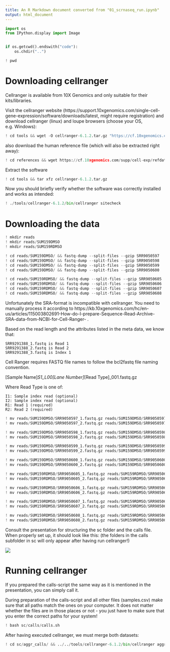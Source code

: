 ---
title: An R Markdown document converted from "01_scrnaseq_run.ipynb"
output: html_document
---

```{python}
import os
from IPython.display import Image


if os.getcwd().endswith("code"):
    os.chdir("..")

```

```{python}
! pwd
```

# Downloading cellranger

Cellranger is available from 10X Genomics and only suitable for their kits/libraries.

Visit the cellranger website (https://support.10xgenomics.com/single-cell-gene-expression/software/downloads/latest, might require registration) and download cellranger (linux) and loupe browsers (choose your OS, e.g. Windows):

```{python}
! cd tools && wget -O cellranger-6.1.2.tar.gz "https://cf.10xgenomics.com/releases/cell-exp/cellranger-6.1.2.tar.gz?Expires=1641958065&Policy=eyJTdGF0ZW1lbnQiOlt7IlJlc291cmNlIjoiaHR0cHM6Ly9jZi4xMHhnZW5vbWljcy5jb20vcmVsZWFzZXMvY2VsbC1leHAvY2VsbHJhbmdlci02LjEuMi50YXIuZ3oiLCJDb25kaXRpb24iOnsiRGF0ZUxlc3NUaGFuIjp7IkFXUzpFcG9jaFRpbWUiOjE2NDE5NTgwNjV9fX1dfQ__&Signature=g2re3W~2ybB0B3sFtdXmM~W2fWTUF4AMKF~46oEqQ0lV9W4IBfJ-7kpnSgAHj7KbIsB-Pu7l2l3gX8i8evLnnmru3x8i6sp72K5eRYgpY7JxypcTuWi9sbF1p8ezHoL5C9dsR0QI3Gx9ZDbu2VA5wrGV7wRi0ehnbXTsUAjOnG87lKAq7khwC~HvcOux9Og8B0WzbSb2Hb1klEoAj5n5Xd~-ta8EoqjeqVdgue0-DVXD36kvU5OkYWOTehNZtTkXxBdDwgbjbKw-8XgZYnie1p8lfDWTZRU16o81-lovv0yq3XFkvh89Kuj84GjwxU6s-~d9Xq-BE8g28DG8vLlGxg__&Key-Pair-Id=APKAI7S6A5RYOXBWRPDA"
```

also download the human reference file (which will also be extracted right away):

```{python}
! cd references && wget https://cf.10xgenomics.com/supp/cell-exp/refdata-gex-GRCh38-2020-A.tar.gz && tar xfz refdata-gex-GRCh38-2020-A.tar.gz
```

Extract the software

```{python}
! cd tools && tar xfz cellranger-6.1.2.tar.gz
```

Now you should briefly verify whether the software was correctly installed and works as intended:

```{python}
! ./tools/cellranger-6.1.2/bin/cellranger sitecheck
```

# Downloading the data

```{python}
! mkdir reads
! mkdir reads/SUM159DMSO
! mkdir reads/SUM159RDMSO
```

```{python}
! cd reads/SUM159DMSO/ && fastq-dump --split-files --gzip SRR9050597
! cd reads/SUM159DMSO/ && fastq-dump --split-files --gzip SRR9050598
! cd reads/SUM159DMSO/ && fastq-dump --split-files --gzip SRR9050599
! cd reads/SUM159DMSO/ && fastq-dump --split-files --gzip SRR9050600
```

```{python}
! cd reads/SUM159RDMSO/ && fastq-dump --split-files --gzip SRR9050605
! cd reads/SUM159RDMSO/ && fastq-dump --split-files --gzip SRR9050606
! cd reads/SUM159RDMSO/ && fastq-dump --split-files --gzip SRR9050607
! cd reads/SUM159RDMSO/ && fastq-dump --split-files --gzip SRR9050608
```

Unfortunately the SRA-format is incompatible with cellranger. You need to manually process it according to https://kb.10xgenomics.com/hc/en-us/articles/115003802691-How-do-I-prepare-Sequence-Read-Archive-SRA-data-from-NCBI-for-Cell-Ranger- .

Based on the read length and the attributes listed in the meta data, we know that:

    SRR9291388_1.fastq is Read 1
    SRR9291388_2.fastq is Read 2
    SRR9291388_3.fastq is Index 1

Cell Ranger requires FASTQ file names to follow the bcl2fastq file naming convention.

[Sample Name]_S1_L00[Lane Number]_[Read Type]_001.fastq.gz

Where Read Type is one of:

    I1: Sample index read (optional)
    I2: Sample index read (optional)
    R1: Read 1 (required)
    R2: Read 2 (required)

```{python}
! mv reads/SUM159DMSO/SRR9050597_1.fastq.gz reads/SUM159DMSO/SRR9050597_S1_L001_R1_001.fastq.gz
! mv reads/SUM159DMSO/SRR9050597_2.fastq.gz reads/SUM159DMSO/SRR9050597_S1_L001_R2_001.fastq.gz

! mv reads/SUM159DMSO/SRR9050598_1.fastq.gz reads/SUM159DMSO/SRR9050598_S1_L001_R1_001.fastq.gz
! mv reads/SUM159DMSO/SRR9050598_2.fastq.gz reads/SUM159DMSO/SRR9050598_S1_L001_R2_001.fastq.gz

! mv reads/SUM159DMSO/SRR9050599_1.fastq.gz reads/SUM159DMSO/SRR9050599_S1_L001_R1_001.fastq.gz
! mv reads/SUM159DMSO/SRR9050599_2.fastq.gz reads/SUM159DMSO/SRR9050599_S1_L001_R2_001.fastq.gz

! mv reads/SUM159DMSO/SRR9050600_1.fastq.gz reads/SUM159DMSO/SRR9050600_S1_L001_R1_001.fastq.gz
! mv reads/SUM159DMSO/SRR9050600_2.fastq.gz reads/SUM159DMSO/SRR9050600_S1_L001_R2_001.fastq.gz
```

```{python}
! mv reads/SUM159RDMSO/SRR9050605_1.fastq.gz reads/SUM159RDMSO/SRR9050605_S1_L001_R1_001.fastq.gz
! mv reads/SUM159RDMSO/SRR9050605_2.fastq.gz reads/SUM159RDMSO/SRR9050605_S1_L001_R2_001.fastq.gz

! mv reads/SUM159RDMSO/SRR9050606_1.fastq.gz reads/SUM159RDMSO/SRR9050606_S1_L001_R1_001.fastq.gz
! mv reads/SUM159RDMSO/SRR9050606_2.fastq.gz reads/SUM159RDMSO/SRR9050606_S1_L001_R2_001.fastq.gz

! mv reads/SUM159RDMSO/SRR9050607_1.fastq.gz reads/SUM159RDMSO/SRR9050607_S1_L001_R1_001.fastq.gz
! mv reads/SUM159RDMSO/SRR9050607_2.fastq.gz reads/SUM159RDMSO/SRR9050607_S1_L001_R2_001.fastq.gz

! mv reads/SUM159RDMSO/SRR9050608_1.fastq.gz reads/SUM159RDMSO/SRR9050608_S1_L001_R1_001.fastq.gz
! mv reads/SUM159RDMSO/SRR9050608_2.fastq.gz reads/SUM159RDMSO/SRR9050608_S1_L001_R2_001.fastq.gz
```

Consult the presentation for structuring the sc folder and the calls file. When properly set up, it should look like this: (the folders in the calls subfolder in sc will only appear after having run cellranger!)

<img src="../images/folder_layout.png" />

# Running cellranger

If you prepared the calls-script the same way as it is mentioned in the presentation, you can simply call it.

During preparation of the calls-script and all other files (samples.csv) make sure that all paths match the ones on your computer. It does not matter whether the files are in those places or not - you just have to make sure that you enter the correct paths for your system!

```{python}
! bash sc/calls/calls.sh
```

After having executed cellranger, we must merge both datasets:

```{python}
! cd sc/aggr_calls/ && ../../tools/cellranger-6.1.2/bin/cellranger aggr --localmem 30 --localcores 8 --csv aggr_samples.csv --id SUM159DMSO_RDMSO
```

